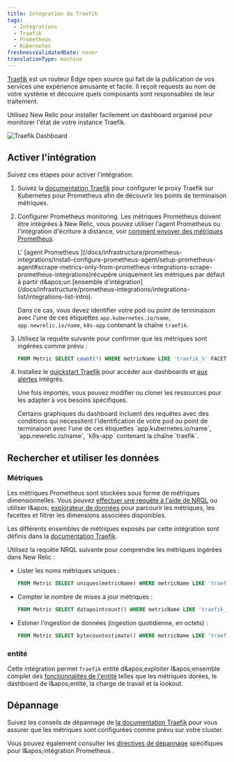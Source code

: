 ```yaml
---
title: Intégration de Traefik
tags:
  - Integrations
  - Traefik
  - Prometheus
  - Kubernetes
freshnessValidatedDate: never
translationType: machine
---
```


[Traefik](https://doc.traefik.io/traefik/) est un routeur Edge open source qui fait de la publication de vos services une expérience amusante et facile. Il reçoit requests au nom de votre système et découvre quels composants sont responsables de leur traitement.

Utilisez New Relic pour installer facilement un dashboard organisé pour monitorer l&apos;état de votre instance Traefik.

<img title="Traefik Dashboard" alt="Traefik Dashboard" src="/images/kubernetes_screenshot-crop_traefik-dashboard.webp" />

## Activer l&apos;intégration

Suivez ces étapes pour activer l&apos;intégration.

1. Suivez la [documentation Traefik](https://doc.traefik.io/traefik/getting-started/quick-start-with-kubernetes/) pour configurer le proxy Traefik sur Kubernetes pour Prometheus afin de découvrir les points de terminaison métriques.

2. Configurer Prometheus monitoring. Les métriques Prometheus doivent être intégrées à New Relic, vous pouvez utiliser l&apos;agent Prometheus ou l&apos;intégration d&apos;écriture à distance, voir [comment envoyer des métriques Prometheus](/docs/infrastructure/prometheus-integrations/get-started/send-prometheus-metric-data-new-relic/).

   <Callout variant="important">
     L&apos; [agent Prometheus ](/docs/infrastructure/prometheus-integrations/install-configure-prometheus-agent/setup-prometheus-agent#scrape-metrics-only-from-prometheus-integrations-scrape-prometheus-integrations)récupère uniquement les métriques par défaut à partir d&amp;apos;un [ensemble d&apos;intégration](/docs/infrastructure/prometheus-integrations/integrations-list/integrations-list-intro).

     Dans ce cas, vous devez identifier votre pod ou point de terminaison avec l&apos;une de ces étiquettes `app.kubernetes.io/name`, `app.newrelic.io/name`, `k8s-app` contenant la chaîne `traefik`.
   </Callout>

3. Utilisez la requête suivante pour confirmer que les métriques sont ingérées comme prévu :

   ```sql
   FROM Metric SELECT count(*) WHERE metricName LIKE 'traefik_%' FACET metricName LIMIT MAX
   ```

4. Installez le [quickstart Traefik](https://newrelic.com/instant-observability/traefik) pour accéder aux dashboards et [aux alertes](/docs/alerts-applied-intelligence/new-relic-alerts/learn-alerts/introduction-alerts/) intégrés.

   Une fois importés, vous pouvez modifier ou cloner les ressources pour les adapter à vos besoins spécifiques.

   <Callout variant="important">
     Certains graphiques du dashboard incluent des requêtes avec des conditions qui nécessitent l&apos;identification de votre pod ou point de terminaison avec l&apos;une de ces étiquettes `app.kubernetes.io/name`, `app.newrelic.io/name`, `k8s-app` contenant la chaîne `traefik`.
   </Callout>

## Rechercher et utiliser les données

### Métriques

Les métriques Prometheus sont stockées sous forme de métriques dimensionnelles. Vous pouvez [effectuer une requête à l&apos;aide de NRQL](/docs/telemetry-data-platform/get-data/apis/query-metric-data-type/) ou utiliser l&amp;apos; [explorateur de données](/docs/query-your-data/explore-query-data/browse-data/introduction-data-explorer/) pour parcourir les métriques, les facettes et filtrer les dimensions associées disponibles.

Les différents ensembles de métriques exposés par cette intégration sont définis dans la [documentation Traefik](https://doc.traefik.io/traefik/observability/metrics/overview/).

Utilisez la requête NRQL suivante pour comprendre les métriques ingérées dans New Relic :

* Lister les noms métriques uniques :

  ```sql
  FROM Metric SELECT uniques(metricName) WHERE metricName LIKE 'traefik_%' LIMIT MAX
  ```

* Compter le nombre de mises à jour métriques :

  ```sql
  FROM Metric SELECT datapointcount() WHERE metricName LIKE 'traefik_%' FACET metricName
  ```

* Estimer l&apos;ingestion de données (ingestion quotidienne, en octets) :

  ```sql
  FROM Metric SELECT bytecountestimate() WHERE metricName LIKE 'traefik_%' SINCE 1 day ago
  ```

### entité

Cette intégration permet `Traefik` entité d&amp;apos;exploiter l&amp;apos;ensemble complet des [fonctionnalités de l&apos;entité](/docs/new-relic-solutions/new-relic-one/core-concepts/what-entity-new-relic/) telles que les métriques dorées, le dashboard de l&amp;apos;entité, la charge de travail et la lookout.

## Dépannage

Suivez les conseils de dépannage de [la documentation Traefik](https://docs.gitlab.com/ee/user/clusters/agent/troubleshooting.html) pour vous assurer que les métriques sont configurées comme prévu sur votre cluster.

Vous pouvez également consulter les [directives de dépannage](/docs/infrastructure/prometheus-integrations/troubleshooting/no-data-appears-prometheus-integration) spécifiques pour l&amp;apos;intégration Prometheus .